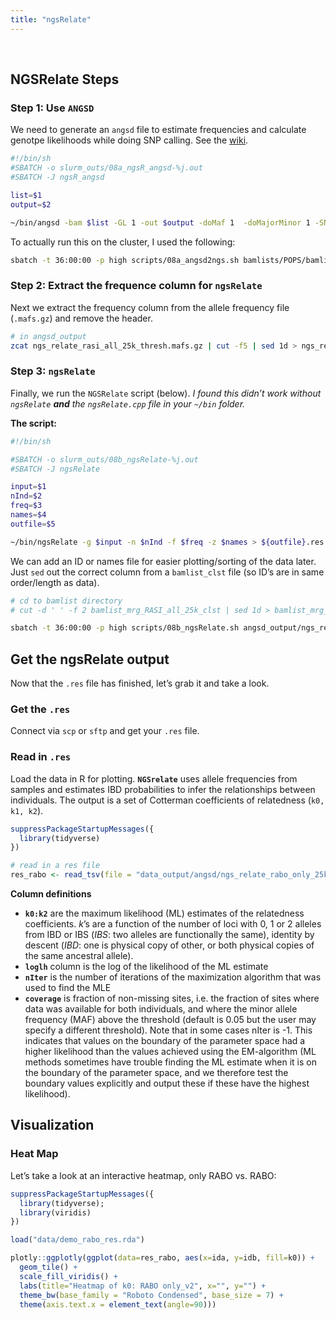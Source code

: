 ```yaml
---
title: "ngsRelate"
---
```


<br> 

## NGSRelate Steps

### Step 1: Use `ANGSD`

We need to generate an `angsd` file to estimate frequencies and calculate genotpe likelihoods while doing SNP calling. See the [wiki](http://www.popgen.dk/software/index.php/NgsRelate).

```bash

#!/bin/sh
#SBATCH -o slurm_outs/08a_ngsR_angsd-%j.out
#SBATCH -J ngsR_angsd

list=$1
output=$2

~/bin/angsd -bam $list -GL 1 -out $output -doMaf 1  -doMajorMinor 1 -SNP_pval 1e-6 -doGlf 3 -minMaf 0.05

```

To actually run this on the cluster, I used the following:

```bash

sbatch -t 36:00:00 -p high scripts/08a_angsd2ngs.sh bamlists/POPS/bamlist_mrg_RASI_all_25k_thresh angsd_output/ngs_relate_rasi_all_25k_thresh

```

### Step 2: Extract the frequence column for `ngsRelate`

Next we extract the frequency column from the allele frequency file (`.mafs.gz`) and remove the header.

```bash
# in angsd_output
zcat ngs_relate_rasi_all_25k_thresh.mafs.gz | cut -f5 | sed 1d > ngs_relate_rasi_all_25k_thresh_freq

```

### Step 3: `ngsRelate`

Finally, we run the `NGSRelate` script (below). *I found this didn't work without `ngsRelate` **and** the `ngsRelate.cpp` file in your `~/bin` folder.*

**The script:**
```bash

#!/bin/sh

#SBATCH -o slurm_outs/08b_ngsRelate-%j.out
#SBATCH -J ngsRelate

input=$1
nInd=$2
freq=$3
names=$4
outfile=$5

~/bin/ngsRelate -g $input -n $nInd -f $freq -z $names > ${outfile}.res

```

We can add an ID or names file for easier plotting/sorting of the data later. Just `sed` out the correct column from a `bamlist_clst` file (so ID's are in same order/length as data).

```bash
# cd to bamlist directory
# cut -d ' ' -f 2 bamlist_mrg_RASI_all_25k_clst | sed 1d > bamlist_mrg_RASI_all_25k_IID #  to get names

sbatch -t 36:00:00 -p high scripts/08b_ngsRelate.sh angsd_output/ngs_relate_rasi_all_25k_thresh.glf.gz 311 angsd_output/ngs_relate_rasi_all_25k_thresh_freq bamlists/POPS/bamlist_mrg_RASI_all_25k_IID angsd_output/ngs_relate_rasi_all_25k_thresh

```

##  Get the ngsRelate output
Now that the `.res` file has finished, let's grab it and take a look.

### Get the `.res`

Connect via `scp` or `sftp` and get your `.res` file.

### Read in `.res`

Load the data in R for plotting. **`NGSrelate`** uses allele frequencies from samples and estimates IBD probabilities to infer the relationships between individuals. The output is a set of Cotterman coefficients of relatedness (`k0, k1, k2`). 

```r
suppressPackageStartupMessages({
  library(tidyverse)
})

# read in a res file
res_rabo <- read_tsv(file = "data_output/angsd/ngs_relate_rabo_only_25k_thresh.res")

```

**Column definitions**

 - **`k0:k2`** are the maximum likelihood (ML) estimates of the relatedness coefficients. $k$'s are a function of the number of loci with 0, 1 or 2 alleles from IBD or IBS (*IBS*: two alleles are functionally the same), identity by descent (*IBD*: one is physical copy of other, or both physical copies of the same ancestral allele).
 - **`loglh`**  column is the log of the likelihood of the ML estimate
 - **`nIter`** is the number of iterations of the maximization algorithm that was used to find the MLE
 - **`coverage`** is fraction of non-missing sites, i.e. the fraction of sites where data was available for both individuals, and where the minor allele frequency (MAF) above the threshold (default is 0.05 but the user may specify a different threshold). Note that in some cases nIter is -1. This indicates that values on the boundary of the parameter space had a higher likelihood than the values achieved using the EM-algorithm (ML methods sometimes have trouble finding the ML estimate when it is on the boundary of the parameter space, and we therefore test the boundary values explicitly and output these if these have the highest likelihood).

## Visualization

### Heat Map

Let's take a look at an interactive heatmap, only RABO vs. RABO:

```r
suppressPackageStartupMessages({
  library(tidyverse);
  library(viridis)
})

load("data/demo_rabo_res.rda")

plotly::ggplotly(ggplot(data=res_rabo, aes(x=ida, y=idb, fill=k0)) + 
  geom_tile() + 
  scale_fill_viridis() + 
  labs(title="Heatmap of k0: RABO only_v2", x="", y="") +
  theme_bw(base_family = "Roboto Condensed", base_size = 7) + 
  theme(axis.text.x = element_text(angle=90)))


```

